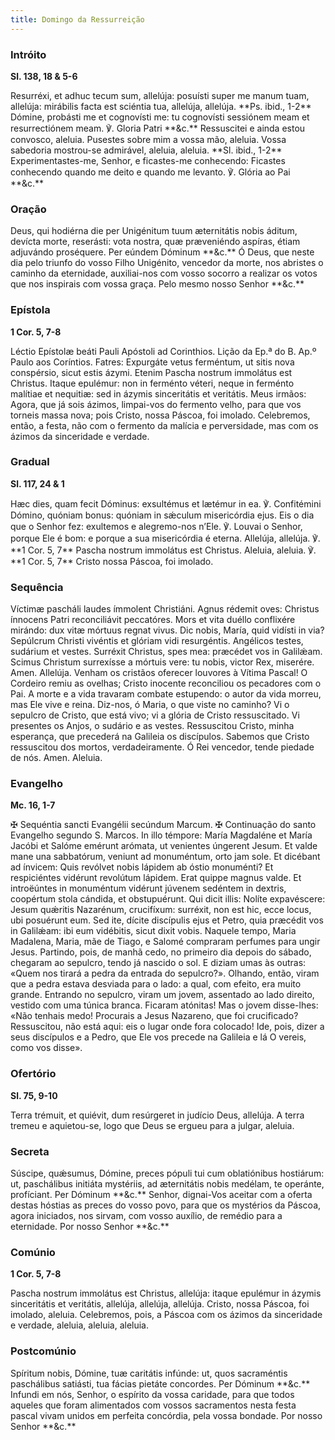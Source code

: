 ```yaml
---
title: Domingo da Ressurreição
---
```


### Intróito

**Sl. 138, 18 & 5-6**

<div class="side-by-side not-content">
  <span class="text-justify">
    Resurréxi, et adhuc tecum sum, allelúja: posuísti super me manum tuam,
    allelúja: mirábilis facta est sciéntia tua, allelúja, allelúja. **Ps. ibid.,
    1-2** Dómine, probásti me et cognovísti me: tu cognovísti sessiónem meam et
    resurrectiónem meam. ℣. Gloria Patri **&c.**
  </span>
  <span class="text-justify">
    Ressuscitei e ainda estou convosco, aleluia. Pusestes sobre mim a vossa mão,
    aleluia. Vossa sabedoria mostrou-se admirável, aleluia, aleluia. **Sl.
    ibid., 1-2** Experimentastes-me, Senhor, e ficastes-me conhecendo: Ficastes
    conhecendo quando me deito e quando me levanto. ℣. Glória ao Pai **&c.**
  </span>
</div>

### Oração

<div class="side-by-side not-content">
  <span class="text-justify">
    Deus, qui hodiérna die per Unigénitum tuum æternitátis nobis áditum, devícta
    morte, reserásti: vota nostra, quæ præveniéndo aspíras, étiam adjuvándo
    proséquere. Per eúndem Dóminum **&c.**
  </span>
  <span class="text-justify">
    Ó Deus, que neste dia pelo triunfo do vosso Filho Unigénito, vencedor da
    morte, nos abristes o caminho da eternidade, auxiliai-nos com vosso socorro
    a realizar os votos que nos inspirais com vossa graça. Pelo mesmo nosso
    Senhor **&c.**
  </span>
</div>

### Epístola

**1 Cor. 5, 7-8**

<div class="side-by-side not-content">
  <span class="text-justify">
    Léctio Epístolæ beáti Pauli Apóstoli ad Corinthios.
  </span>
  <span class="text-justify">
    Lição da Ep.ª do B. Ap.º Paulo aos Coríntios.
  </span>
  <span class="text-justify">
    Fatres: Expurgáte vetus ferméntum, ut sitis nova conspérsio, sicut estis
    ázymi. Etenim Pascha nostrum immolátus est Christus. Itaque epulémur: non in
    ferménto véteri, neque in ferménto malítiae et nequitiæ: sed in ázymis
    sinceritátis et veritátis.
  </span>
  <span class="text-justify">
    Meus irmãos: Agora, que já sois ázimos, limpai-vos do fermento velho, para
    que vos torneis massa nova; pois Cristo, nossa Páscoa, foi imolado.
    Celebremos, então, a festa, não com o fermento da malícia e perversidade,
    mas com os ázimos da sinceridade e verdade.
  </span>
</div>

### Gradual

**Sl. 117, 24 & 1**

<div class="side-by-side not-content">
  <span class="text-justify">
    Hæc dies, quam fecit Dóminus: exsultémus et lætémur in ea. ℣. Confitémini
    Dómino, quóniam bonus: quóniam in sǽculum misericórdia ejus.
  </span>
  <span class="text-justify">
    Eis o dia que o Senhor fez: exultemos e alegremo-nos n’Ele. ℣. Louvai o
    Senhor, porque Ele é bom: e porque a sua misericórdia é eterna.
  </span>
  <span class="text-justify">
    Allelúja, allelúja. ℣. **1 Cor. 5, 7** Pascha nostrum immolátus est
    Christus.
  </span>
  <span class="text-justify">
    Aleluia, aleluia. ℣. **1 Cor. 5, 7** Cristo nossa Páscoa, foi imolado.
  </span>
</div>

### Sequência

<div class="side-by-side not-content">
  <span class="text-justify">
    Víctimæ pascháli laudes ímmolent Christiáni. Agnus rédemit oves: Christus
    ínnocens Patri reconciliávit peccatóres. Mors et vita duéllo conflixére
    mirándo: dux vitæ mórtuus regnat vivus. Dic nobis, María, quid vidísti in
    via? Sepúlcrum Christi vivéntis et glóriam vidi resurgéntis. Angélicos
    testes, sudárium et vestes. Surréxit Christus, spes mea: præcédet vos in
    Galilǽam. Scimus Christum surrexísse a mórtuis vere: tu nobis, victor Rex,
    miserére. Amen. Allelúja.
  </span>
  <span class="text-justify">
    Venham os cristãos oferecer louvores à Vítima Pascal! O Cordeiro remiu as
    ovelhas; Cristo inocente reconciliou os pecadores com o Pai. A morte e a
    vida travaram combate estupendo: o autor da vida morreu, mas Ele vive e
    reina. Diz-nos, ó Maria, o que viste no caminho? Vi o sepulcro de Cristo,
    que está vivo; vi a glória de Cristo ressuscitado. Vi presentes os Anjos, o
    sudário e as vestes. Ressuscitou Cristo, minha esperança, que precederá na
    Galileia os discípulos. Sabemos que Cristo ressuscitou dos mortos,
    verdadeiramente. Ó Rei vencedor, tende piedade de nós. Amen. Aleluia.
  </span>
</div>

### Evangelho

**Mc. 16, 1-7**

<div class="side-by-side not-content">
  <span class="text-justify">
    <span class="text-red-500">✠</span> Sequéntia sancti Evangélii secúndum
    Marcum.
  </span>
  <span class="text-justify">
    <span class="text-red-500">✠</span> Continuação do santo Evangelho segundo
    S. Marcos.
  </span>
  <span class="text-justify">
    In illo témpore: María Magdaléne et María Jacóbi et Salóme emérunt arómata,
    ut venientes úngerent Jesum. Et valde mane una sabbatórum, veniunt ad
    monuméntum, orto jam sole. Et dicébant ad ínvicem: Quis revólvet nobis
    lápidem ab óstio monuménti? Et respiciéntes vidérunt revolútum lápidem. Erat
    quippe magnus valde. Et introëúntes in monuméntum vidérunt júvenem sedéntem
    in dextris, coopértum stola cándida, et obstupuérunt. Qui dicit illis:
    Nolíte expavéscere: Jesum quǽritis Nazarénum, crucifíxum: surréxit, non est
    hic, ecce locus, ubi posuérunt eum. Sed ite, dícite discípulis ejus et
    Petro, quia præcédit vos in Galilǽam: ibi eum vidébitis, sicut dixit vobis.
  </span>
  <span class="text-justify">
    Naquele tempo, Maria Madalena, Maria, mãe de Tiago, e Salomé compraram
    perfumes para ungir Jesus. Partindo, pois, de manhã cedo, no primeiro dia
    depois do sábado, chegaram ao sepulcro, tendo já nascido o sol. E diziam
    umas às outras: «Quem nos tirará a pedra da entrada do sepulcro?». Olhando,
    então, viram que a pedra estava desviada para o lado: a qual, com efeito,
    era muito grande. Entrando no sepulcro, viram um jovem, assentado ao lado
    direito, vestido com uma túnica branca. Ficaram atónitas! Mas o jovem
    disse-lhes: «Não tenhais medo! Procurais a Jesus Nazareno, que foi
    crucificado? Ressuscitou, não está aqui: eis o lugar onde fora colocado!
    Ide, pois, dizer a seus discípulos e a Pedro, que Ele vos precede na
    Galileia e lá O vereis, como vos disse».
  </span>
</div>

### Ofertório

**Sl. 75, 9-10**

<div class="side-by-side not-content">
  <span class="text-justify">
    Terra trémuit, et quiévit, dum resúrgeret in judício Deus, allelúja.
  </span>
  <span class="text-justify">
    A terra tremeu e aquietou-se, logo que Deus se ergueu para a julgar,
    aleluia.
  </span>
</div>

### Secreta

<div class="side-by-side not-content">
  <span class="text-justify">
    Súscipe, quǽsumus, Dómine, preces pópuli tui cum oblatiónibus hostiárum: ut,
    paschálibus initiáta mystériis, ad æternitátis nobis medélam, te operánte,
    profíciant. Per Dóminum **&c.**
  </span>
  <span class="text-justify">
    Senhor, dignai-Vos aceitar com a oferta destas hóstias as preces do vosso
    povo, para que os mystérios da Páscoa, agora iniciados, nos sirvam, com
    vosso auxílio, de remédio para a eternidade. Por nosso Senhor **&c.**
  </span>
</div>

### Comúnio

**1 Cor. 5, 7-8**

<div class="side-by-side not-content">
  <span class="text-justify">
    Pascha nostrum immolátus est Christus, allelúja: itaque epulémur in ázymis
    sinceritátis et veritátis, allelúja, allelúja, allelúja.
  </span>
  <span class="text-justify">
    Cristo, nossa Páscoa, foi imolado, aleluia. Celebremos, pois, a Páscoa com
    os ázimos da sinceridade e verdade, aleluia, aleluia, aleluia.
  </span>
</div>

### Postcomúnio

<div class="side-by-side not-content">
  <span class="text-justify">
    Spíritum nobis, Dómine, tuæ caritátis infúnde: ut, quos sacraméntis
    paschálibus satiásti, tua fácias pietáte concordes. Per Dóminum **&c.**
  </span>
  <span class="text-justify">
    Infundi em nós, Senhor, o espírito da vossa caridade, para que todos aqueles
    que foram alimentados com vossos sacramentos nesta festa pascal vivam unidos
    em perfeita concórdia, pela vossa bondade. Por nosso Senhor **&c.**
  </span>
</div>
